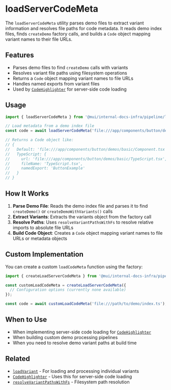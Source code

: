 # loadServerCodeMeta

The `loadServerCodeMeta` utility parses demo files to extract variant information and resolves file paths for code metadata. It reads demo index files, finds `createDemo` factory calls, and builds a `Code` object mapping variant names to their file URLs.

## Features
- Parses demo files to find `createDemo` calls with variants
- Resolves variant file paths using filesystem operations
- Returns a `Code` object mapping variant names to file URLs
- Handles named exports from variant files
- Used by [`CodeHighlighter`](../../components/code-highlighter/page.mdx) for server-side code loading

## Usage

```ts
import { loadServerCodeMeta } from '@mui/internal-docs-infra/pipeline/loadServerCodeMeta';

// Load metadata from a demo index file
const code = await loadServerCodeMeta('file:///app/components/button/demos/basic/index.ts');

// Returns a Code object like:
// {
//   Default: 'file:///app/components/button/demos/basic/Component.tsx',
//   TypeScript: { 
//     url: 'file:///app/components/button/demos/basic/TypeScript.tsx',
//     fileName: 'TypeScript.tsx',
//     namedExport: 'ButtonExample'
//   }
// }
```

## How It Works

1. **Parse Demo File**: Reads the demo index file and parses it to find `createDemo()` or `createDemoWithVariants()` calls
2. **Extract Variants**: Extracts the variants object from the factory call
3. **Resolve Paths**: Uses `resolveVariantPathsWithFs` to resolve relative imports to absolute file URLs
4. **Build Code Object**: Creates a `Code` object mapping variant names to file URLs or metadata objects

## Custom Implementation

You can create a custom `loadCodeMeta` function using the factory:

```ts
import { createLoadServerCodeMeta } from '@mui/internal-docs-infra/pipeline/loadServerCodeMeta';

const customLoadCodeMeta = createLoadServerCodeMeta({
  // Configuration options (currently none available)
});

const code = await customLoadCodeMeta('file:///path/to/demo/index.ts');
```

## When to Use
- When implementing server-side code loading for [`CodeHighlighter`](../../components/code-highlighter/page.mdx)
- When building custom demo processing pipelines
- When you need to resolve demo variant paths at build time

## Related
- [`loadVariant`](../load-variant/page.mdx) - For loading and processing individual variants
- [`CodeHighlighter`](../../components/code-highlighter/page.mdx) - Uses this for server-side code loading
- [`resolveVariantPathsWithFs`](../resolve-variant-paths/page.mdx) - Filesystem path resolution
